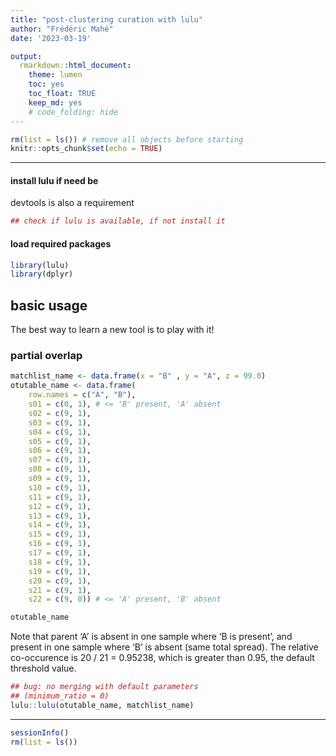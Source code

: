 ```yaml
---
title: "post-clustering curation with lulu"
author: "Frédéric Mahé"
date: '2023-03-19'

output:
  rmarkdown::html_document:
    theme: lumen
    toc: yes
    toc_float: TRUE
    keep_md: yes
    # code_folding: hide
---
```


```r
rm(list = ls()) # remove all objects before starting
knitr::opts_chunk$set(echo = TRUE)
```

***

#### install lulu if need be

devtools is also a requirement

```r
## check if lulu is available, if not install it
```


#### load required packages

```r
library(lulu)
library(dplyr)
```


## basic usage

The best way to learn a new tool is to play with it!

### partial overlap

```r
matchlist_name <- data.frame(x = "B" , y = "A", z = 99.0)
otutable_name <- data.frame(
    row.names = c("A", "B"),
    s01 = c(0, 1), # <= 'B' present, 'A' absent
    s02 = c(9, 1),
    s03 = c(9, 1),
    s04 = c(9, 1),
    s05 = c(9, 1),
    s06 = c(9, 1),
    s07 = c(9, 1),
    s08 = c(9, 1),
    s09 = c(9, 1),
    s10 = c(9, 1),
    s11 = c(9, 1),
    s12 = c(9, 1),
    s13 = c(9, 1),
    s14 = c(9, 1),
    s15 = c(9, 1),
    s16 = c(9, 1),
    s17 = c(9, 1),
    s18 = c(9, 1),
    s19 = c(9, 1),
    s20 = c(9, 1),
    s21 = c(9, 1),
    s22 = c(9, 0)) # <= 'A' present, 'B' absent

otutable_name
```

Note that parent 'A' is absent in one sample where 'B is present', and
present in one sample where 'B' is absent (same total spread). The
relative co-occurence is 20 / 21 = 0.95238, which is greater than
0.95, the default threshold value.


```r
## bug: no merging with default parameters
## (minimum_ratio = 0)
lulu::lulu(otutable_name, matchlist_name)
```


***

```r
sessionInfo()
rm(list = ls())
```
